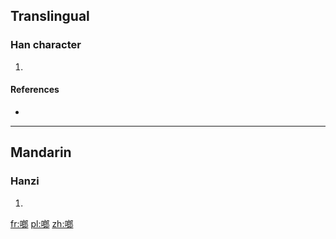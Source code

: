 ==Translingual==

===Han character===
{{Han char|rn=30|rad=口|as=08|sn=11|four=6702<sub>7</sub>|canj=口戈戈中 (RIIL)}}

# {{defn|Han|sort=口08}}

====References====
* {{Han ref|kx=0204.111|hdz=10646.090|uh=5577|ud=21879|bh=D86A|bd=55402}}

----

==Mandarin==

===Hanzi===
{{cmn-hanzi|pin=[[lāng]] ([[lang1]])|wg=lang<sup>1</sup>}}

# {{defn|lang=cmn|sort=口08}}

[[fr:啷]]
[[pl:啷]]
[[zh:啷]]